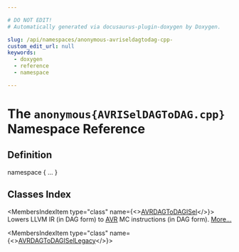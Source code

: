 ```yaml
---

# DO NOT EDIT!
# Automatically generated via docusaurus-plugin-doxygen by Doxygen.

slug: /api/namespaces/anonymous-avriseldagtodag-cpp-
custom_edit_url: null
keywords:
  - doxygen
  - reference
  - namespace

---
```





# The `anonymous{AVRISelDAGToDAG.cpp}` Namespace Reference

<DoxygenPage pluginConfig={pluginConfig}>



## Definition

<CodeBlock>namespace &#123; ... &#125;</CodeBlock>

## Classes Index

<MembersIndex>

<MembersIndexItem
  type="class"
  name={<><a href="/docs/api/classes/anonymous-namespace-avriseldagtodag-cpp-/avrdagtodagisel">AVRDAGToDAGISel</a></>}>
Lowers LLVM IR (in DAG form) to <a href="/docs/api/namespaces/llvm/avr">AVR</a> MC instructions (in DAG form). <a href="/docs/api/classes/anonymous-namespace-avriseldagtodag-cpp-/avrdagtodagisel/#details">More...</a>
</MembersIndexItem>

<MembersIndexItem
  type="class"
  name={<><a href="/docs/api/classes/anonymous-namespace-avriseldagtodag-cpp-/avrdagtodagisellegacy">AVRDAGToDAGISelLegacy</a></>}>
</MembersIndexItem>

</MembersIndex>


</DoxygenPage>
